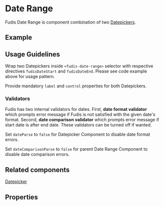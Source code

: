 
<Meta title="Components/Form/Date/Date Range" />

# Date Range

Fudis Date Range is component combination of two [Datepickers](/docs/components-form-date-datepicker--documentation).

## Example

<Canvas of={DateRangeStories.DateRange}></Canvas>

## Usage Guidelines

Wrap two Datepickers inside `<fudis-date-range>` selector with respective directives `fudisDateStart` and `fudisDateEnd`. Please see code example above for usage pattern.

Provide mandatory `label` and `control` properties for both Datepickers.

### Validators

Fudis has two internal validators for dates. First, **date format validator** which prompts error message if Fudis is not satisfied with the given date's format.
Second, **date comparison validator** which prompts error message if start date is after end date. These validators can be turned off if wanted.

Set `dateParse` to `false` for Datepicker Component to disable date format errors.

Set `dateComparisonParse` to `false` for parent Date Range Component to disable date comparison errors.

## Related components

[Datepicker](/docs/components-form-date-datepicker--documentation)

## Properties

<ArgTypes of={DateRangeComponent} />
